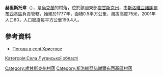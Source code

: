 {{coord|48|43|45|N|39|20|13|E|scale:100000|display=title}}

'''赫里斯托韋'''（{{lang-uk|Христове}}），是[[烏克蘭|烏克蘭]]的村落，位於該國東部[[盧甘斯克州|盧甘斯克州]]，由[[斯洛維亞諾謝爾布西基區|斯洛維亞諾謝爾布西基區]]負責管轄，始建於1777年，面積0.5平方公里，海拔高度75米，2001年人口80，人口密度每平方公里159.4人。

==參考資料==
* [http://weather.in.ua/ua/lyganskaja/27590 Погода в селі Христове] {{Wayback|url=http://weather.in.ua/ua/lyganskaja/27590 |date=20111220032205 }}

{{Слов'яносербський район}}

[[Категорія:Села_Луганської_області|Категорія:Села Луганської області]]

{{DEFAULTSORT:Христове}}
[[Category:盧甘斯克州村落|Category:盧甘斯克州村落]]
[[Category:斯洛維亞諾謝爾布西基區村落|Category:斯洛維亞諾謝爾布西基區村落]]


{{Luhansk-geo-stub}}